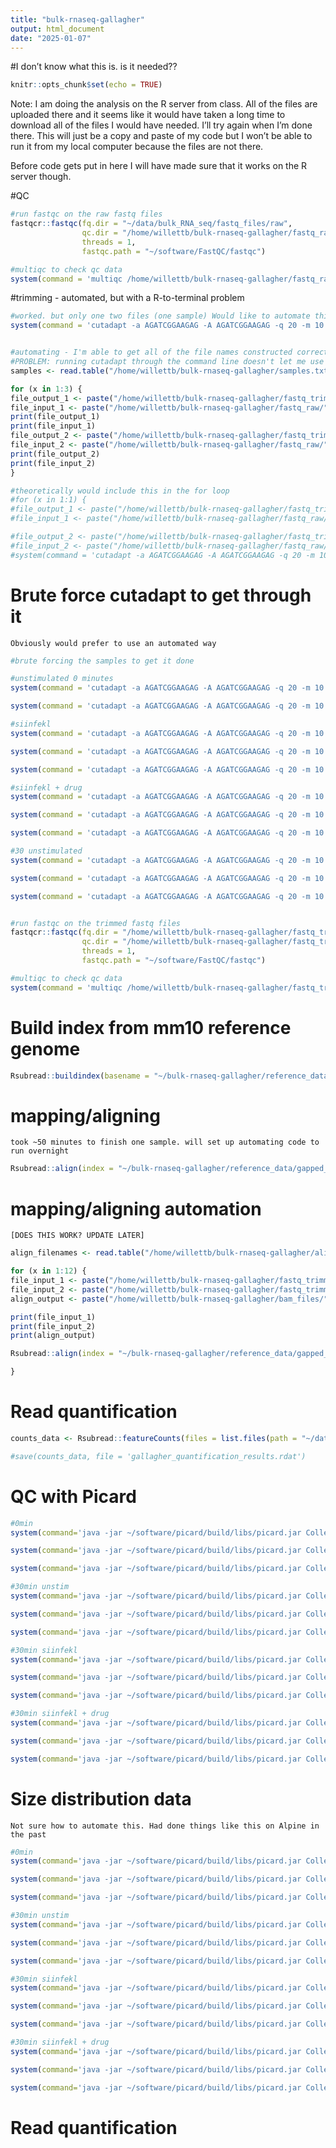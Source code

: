 ```yaml
---
title: "bulk-rnaseq-gallagher"
output: html_document
date: "2025-01-07"
---
```

#I don't know what this is. is it needed??
```r
knitr::opts_chunk$set(echo = TRUE)
```


Note:
I am doing the analysis on the R server from class. All of the files are uploaded there and it seems like it would have taken a long time to download all of the files I would have needed. I'll try again when I'm done there. This will just be a copy and paste of my code but I won't be able to run it from my local computer because the files are not there.

Before code gets put in here I will have made sure that it works on the R server though.


#QC 
```r
#run fastqc on the raw fastq files
fastqcr::fastqc(fq.dir = "~/data/bulk_RNA_seq/fastq_files/raw",
                qc.dir = "/home/willettb/bulk-rnaseq-gallagher/fastq_raw_qc",
                threads = 1,
                fastqc.path = "~/software/FastQC/fastqc")

#multiqc to check qc data
system(command = 'multiqc /home/willettb/bulk-rnaseq-gallagher/fastq_raw_qc --filename *fastqc.html --outdir /home/willettb/bulk-rnaseq-gallagher')

```

#trimming - automated, but with a R-to-terminal problem
```r
#worked. but only one two files (one sample) Would like to automate this...
system(command = 'cutadapt -a AGATCGGAAGAG -A AGATCGGAAGAG -q 20 -m 10 --pair-filter=any -o /home/willettb/bulk-rnaseq-gallagher/fastq_trimmed/0_min_unstimulated_rep1_1_trimmed.fastq.gz -p /home/willettb/bulk-rnaseq-gallagher/fastq_trimmed/0_min_unstimulated_rep1_2_trimmed.fastq.gz /home/willettb/bulk-rnaseq-gallagher/fastq_raw/0_min_unstimulated_rep1_1.fastq.gz /home/willettb/bulk-rnaseq-gallagher/fastq_raw/0_min_unstimulated_rep1_2.fastq.gz')


#automating - I'm able to get all of the file names constructed correctly through this so they can be fed into cutadapt
#PROBLEM: running cutadapt through the command line doesn't let me use the R variables. Not sure how to export them
samples <- read.table("/home/willettb/bulk-rnaseq-gallagher/samples.txt",sep=" ",header=FALSE)

for (x in 1:3) {
file_output_1 <- paste("/home/willettb/bulk-rnaseq-gallagher/fastq_trimmed/", samples[1,1],"_trimmed.fastq.gz", sep = "")
file_input_1 <- paste("/home/willettb/bulk-rnaseq-gallagher/fastq_raw/", samples[1,1], ".fastq.gz", sep = "")
print(file_output_1)
print(file_input_1)
file_output_2 <- paste("/home/willettb/bulk-rnaseq-gallagher/fastq_trimmed/", samples[1,2],"_trimmed.fastq.gz", sep = "")
file_input_2 <- paste("/home/willettb/bulk-rnaseq-gallagher/fastq_raw/", samples[1,2], ".fastq.gz", sep = "")
print(file_output_2)
print(file_input_2)
}

#theoretically would include this in the for loop
#for (x in 1:1) {
#file_output_1 <- paste("/home/willettb/bulk-rnaseq-gallagher/fastq_trimmed/", samples[1,1],"_trimmed.fastq.gz", sep = "")
#file_input_1 <- paste("/home/willettb/bulk-rnaseq-gallagher/fastq_raw/", samples[1,1], ".fastq.gz", sep = "")

#file_output_2 <- paste("/home/willettb/bulk-rnaseq-gallagher/fastq_trimmed/", samples[1,2],"_trimmed.fastq.gz", sep = "")
#file_input_2 <- paste("/home/willettb/bulk-rnaseq-gallagher/fastq_raw/", samples[1,2], ".fastq.gz", sep = "")
#system(command = 'cutadapt -a AGATCGGAAGAG -A AGATCGGAAGAG -q 20 -m 10 --pair-filter=any -o file_output_1 -p file_output_2 file_input_1 file_input_2')


```


#   Brute force cutadapt to get through it
    Obviously would prefer to use an automated way
```r
#brute forcing the samples to get it done

#unstimulated 0 minutes
system(command = 'cutadapt -a AGATCGGAAGAG -A AGATCGGAAGAG -q 20 -m 10 --pair-filter=any -o /home/willettb/bulk-rnaseq-gallagher/fastq_trimmed/0_min_unstimulated_rep2_1_trimmed.fastq.gz -p /home/willettb/bulk-rnaseq-gallagher/fastq_trimmed/0_min_unstimulated_rep2_2_trimmed.fastq.gz /home/willettb/bulk-rnaseq-gallagher/fastq_raw/0_min_unstimulated_rep2_1.fastq.gz /home/willettb/bulk-rnaseq-gallagher/fastq_raw/0_min_unstimulated_rep2_2.fastq.gz')

system(command = 'cutadapt -a AGATCGGAAGAG -A AGATCGGAAGAG -q 20 -m 10 --pair-filter=any -o /home/willettb/bulk-rnaseq-gallagher/fastq_trimmed/0_min_unstimulated_rep3_1_trimmed.fastq.gz -p /home/willettb/bulk-rnaseq-gallagher/fastq_trimmed/0_min_unstimulated_rep3_2_trimmed.fastq.gz /home/willettb/bulk-rnaseq-gallagher/fastq_raw/0_min_unstimulated_rep3_1.fastq.gz /home/willettb/bulk-rnaseq-gallagher/fastq_raw/0_min_unstimulated_rep3_2.fastq.gz')

#siinfekl
system(command = 'cutadapt -a AGATCGGAAGAG -A AGATCGGAAGAG -q 20 -m 10 --pair-filter=any -o /home/willettb/bulk-rnaseq-gallagher/fastq_trimmed/30_min_N4_peptide_rep1_1_trimmed.fastq.gz -p /home/willettb/bulk-rnaseq-gallagher/fastq_trimmed/30_min_N4_peptide_rep1_2_trimmed.fastq.gz /home/willettb/bulk-rnaseq-gallagher/fastq_raw/30_min_N4_peptide_rep1_1.fastq.gz /home/willettb/bulk-rnaseq-gallagher/fastq_raw/30_min_N4_peptide_rep1_2.fastq.gz')

system(command = 'cutadapt -a AGATCGGAAGAG -A AGATCGGAAGAG -q 20 -m 10 --pair-filter=any -o /home/willettb/bulk-rnaseq-gallagher/fastq_trimmed/30_min_N4_peptide_rep2_1_trimmed.fastq.gz -p /home/willettb/bulk-rnaseq-gallagher/fastq_trimmed/30_min_N4_peptide_rep2_2_trimmed.fastq.gz /home/willettb/bulk-rnaseq-gallagher/fastq_raw/30_min_N4_peptide_rep2_1.fastq.gz /home/willettb/bulk-rnaseq-gallagher/fastq_raw/30_min_N4_peptide_rep2_2.fastq.gz')

system(command = 'cutadapt -a AGATCGGAAGAG -A AGATCGGAAGAG -q 20 -m 10 --pair-filter=any -o /home/willettb/bulk-rnaseq-gallagher/fastq_trimmed/30_min_N4_peptide_rep3_1_trimmed.fastq.gz -p /home/willettb/bulk-rnaseq-gallagher/fastq_trimmed/30_min_N4_peptide_rep3_2_trimmed.fastq.gz /home/willettb/bulk-rnaseq-gallagher/fastq_raw/30_min_N4_peptide_rep3_1.fastq.gz /home/willettb/bulk-rnaseq-gallagher/fastq_raw/30_min_N4_peptide_rep3_2.fastq.gz')

#siinfekl + drug
system(command = 'cutadapt -a AGATCGGAAGAG -A AGATCGGAAGAG -q 20 -m 10 --pair-filter=any -o /home/willettb/bulk-rnaseq-gallagher/fastq_trimmed/30_min_N4_peptide_PRN-694_rep1_1_trimmed.fastq.gz -p /home/willettb/bulk-rnaseq-gallagher/fastq_trimmed/30_min_N4_peptide_PRN-694_rep1_2_trimmed.fastq.gz /home/willettb/bulk-rnaseq-gallagher/fastq_raw/30_min_N4_peptide_PRN-694_rep1_1.fastq.gz /home/willettb/bulk-rnaseq-gallagher/fastq_raw/30_min_N4_peptide_PRN-694_rep1_2.fastq.gz')

system(command = 'cutadapt -a AGATCGGAAGAG -A AGATCGGAAGAG -q 20 -m 10 --pair-filter=any -o /home/willettb/bulk-rnaseq-gallagher/fastq_trimmed/30_min_N4_peptide_PRN-694_rep2_1_trimmed.fastq.gz -p /home/willettb/bulk-rnaseq-gallagher/fastq_trimmed/30_min_N4_peptide_PRN-694_rep2_2_trimmed.fastq.gz /home/willettb/bulk-rnaseq-gallagher/fastq_raw/30_min_N4_peptide_PRN-694_rep2_1.fastq.gz /home/willettb/bulk-rnaseq-gallagher/fastq_raw/30_min_N4_peptide_PRN-694_rep2_2.fastq.gz')

system(command = 'cutadapt -a AGATCGGAAGAG -A AGATCGGAAGAG -q 20 -m 10 --pair-filter=any -o /home/willettb/bulk-rnaseq-gallagher/fastq_trimmed/30_min_N4_peptide_PRN-694_rep3_1_trimmed.fastq.gz -p /home/willettb/bulk-rnaseq-gallagher/fastq_trimmed/30_min_N4_peptide_PRN-694_rep3_2_trimmed.fastq.gz /home/willettb/bulk-rnaseq-gallagher/fastq_raw/30_min_N4_peptide_PRN-694_rep3_1.fastq.gz /home/willettb/bulk-rnaseq-gallagher/fastq_raw/30_min_N4_peptide_PRN-694_rep3_2.fastq.gz')

#30 unstimulated
system(command = 'cutadapt -a AGATCGGAAGAG -A AGATCGGAAGAG -q 20 -m 10 --pair-filter=any -o /home/willettb/bulk-rnaseq-gallagher/fastq_trimmed/30_min_unstimulated_rep1_1_trimmed.fastq.gz -p /home/willettb/bulk-rnaseq-gallagher/fastq_trimmed/30_min_unstimulated_rep1_2_trimmed.fastq.gz /home/willettb/bulk-rnaseq-gallagher/fastq_raw/30_min_unstimulated_rep1_1.fastq.gz /home/willettb/bulk-rnaseq-gallagher/fastq_raw/30_min_unstimulated_rep1_2.fastq.gz')

system(command = 'cutadapt -a AGATCGGAAGAG -A AGATCGGAAGAG -q 20 -m 10 --pair-filter=any -o /home/willettb/bulk-rnaseq-gallagher/fastq_trimmed/30_min_unstimulated_rep2_1_trimmed.fastq.gz -p /home/willettb/bulk-rnaseq-gallagher/fastq_trimmed/30_min_unstimulated_rep2_2_trimmed.fastq.gz /home/willettb/bulk-rnaseq-gallagher/fastq_raw/30_min_unstimulated_rep2_1.fastq.gz /home/willettb/bulk-rnaseq-gallagher/fastq_raw/30_min_unstimulated_rep2_2.fastq.gz')

system(command = 'cutadapt -a AGATCGGAAGAG -A AGATCGGAAGAG -q 20 -m 10 --pair-filter=any -o /home/willettb/bulk-rnaseq-gallagher/fastq_trimmed/30_min_unstimulated_rep3_1_trimmed.fastq.gz -p /home/willettb/bulk-rnaseq-gallagher/fastq_trimmed/30_min_unstimulated_rep3_2_trimmed.fastq.gz /home/willettb/bulk-rnaseq-gallagher/fastq_raw/30_min_unstimulated_rep3_1.fastq.gz /home/willettb/bulk-rnaseq-gallagher/fastq_raw/30_min_unstimulated_rep3_2.fastq.gz')


#run fastqc on the trimmed fastq files
fastqcr::fastqc(fq.dir = "/home/willettb/bulk-rnaseq-gallagher/fastq_trimmed",
                qc.dir = "/home/willettb/bulk-rnaseq-gallagher/fastq_trimmed_qc",
                threads = 1,
                fastqc.path = "~/software/FastQC/fastqc")

#multiqc to check qc data
system(command = 'multiqc /home/willettb/bulk-rnaseq-gallagher/fastq_trimmed_qc --filename multiqc_trimmed.fastqc.html --outdir /home/willettb/bulk-rnaseq-gallagher')


```


#   Build index from mm10 reference genome
```r
Rsubread::buildindex(basename = "~/bulk-rnaseq-gallagher/reference_data/gapped_rsubread_index", reference = "~/bulk-rnaseq-gallagher/reference_data/mm10.fa", gappedIndex = TRUE, memory = 8000)

```


#   mapping/aligning
    took ~50 minutes to finish one sample. will set up automating code to run overnight
```r
Rsubread::align(index = "~/bulk-rnaseq-gallagher/reference_data/gapped_rsubread_index", readfile1 = "~/bulk-rnaseq-gallagher/fastq_trimmed/0_min_unstimulated_rep1_1_trimmed.fastq.gz", readfile2 = "~/bulk-rnaseq-gallagher/fastq_trimmed/0_min_unstimulated_rep1_2_trimmed.fastq.gz", output_file = "~/bulk-rnaseq-gallagher/bam_files/0_min_unstimulated_rep1_sorted_bam", sortReadsByCoordinates = TRUE, type = "rna", useAnnotation = TRUE, annot.ext = "~/bulk-rnaseq-gallagher/reference_data/mm10.refGene.gtf", isGTF = TRUE, GTF.featureType = "exon", GTF.attrType = "gene_id")

```

#   mapping/aligning automation
    [DOES THIS WORK? UPDATE LATER]
```r
align_filenames <- read.table("/home/willettb/bulk-rnaseq-gallagher/align_samples.txt",sep=" ",header=FALSE)

for (x in 1:12) {
file_input_1 <- paste("/home/willettb/bulk-rnaseq-gallagher/fastq_trimmed/", align_filenames[x,1], sep = "")
file_input_2 <- paste("/home/willettb/bulk-rnaseq-gallagher/fastq_trimmed/", align_filenames[x,2], sep = "")
align_output <- paste("/home/willettb/bulk-rnaseq-gallagher/bam_files/", align_filenames[x,3], sep = "")

print(file_input_1)
print(file_input_2)
print(align_output)

Rsubread::align(index = "~/bulk-rnaseq-gallagher/reference_data/gapped_rsubread_index", readfile1 = file_input_1, readfile2 = file_input_2, output_file = align_output, sortReadsByCoordinates = TRUE, type = "rna", useAnnotation = TRUE, annot.ext = "~/bulk-rnaseq-gallagher/reference_data/mm10.refGene.gtf", isGTF = TRUE, GTF.featureType = "exon", GTF.attrType = "gene_id")

}

```

#   Read quantification
```r
counts_data <- Rsubread::featureCounts(files = list.files(path = "~/data/bulk_RNA_seq/bam_files", pattern = "bam$", full.names = TRUE), annot.ext = "~/bulk-rnaseq-gallagher/reference_data/mm10.refGene.gtf", isGTFAnnotationFile = TRUE, GTF.featureType = "exon", countMultiMappingReads = TRUE, strandSpecific = 0, isPairedEnd = TRUE)

#save(counts_data, file = 'gallagher_quantification_results.rdat')

```



#   QC with Picard
```r
#0min
system(command='java -jar ~/software/picard/build/libs/picard.jar CollectRnaSeqMetrics I=bam_files/0_min_unstimulated_rep1_sorted.bam O=picard/0_min_unstimulated_rep1_rna_metrics.txt REF_FLAT=reference_data/mm10.refflat RIBOSOMAL_INTERVALS=reference_data/mm10_primary_ribosomalRNA_interval_list.txt STRAND=NONE')

system(command='java -jar ~/software/picard/build/libs/picard.jar CollectRnaSeqMetrics I=../data/bulk_RNA_seq/bam_files/0_min_unstimulated_rep2_sorted.bam O=picard/0_min_unstimulated_rep2_rna_metrics.txt REF_FLAT=reference_data/mm10.refflat RIBOSOMAL_INTERVALS=reference_data/mm10_primary_ribosomalRNA_interval_list.txt STRAND=NONE')

system(command='java -jar ~/software/picard/build/libs/picard.jar CollectRnaSeqMetrics I=../data/bulk_RNA_seq/bam_files/0_min_unstimulated_rep3_sorted.bam O=picard/0_min_unstimulated_rep3_rna_metrics.txt REF_FLAT=reference_data/mm10.refflat RIBOSOMAL_INTERVALS=reference_data/mm10_primary_ribosomalRNA_interval_list.txt STRAND=NONE')

#30min unstim
system(command='java -jar ~/software/picard/build/libs/picard.jar CollectRnaSeqMetrics I=../data/bulk_RNA_seq/bam_files/0_min_unstimulated_rep1_sorted.bam O=picard/30_min_unstimulated_rep1_rna_metrics.txt REF_FLAT=reference_data/mm10.refflat RIBOSOMAL_INTERVALS=reference_data/mm10_primary_ribosomalRNA_interval_list.txt STRAND=NONE')

system(command='java -jar ~/software/picard/build/libs/picard.jar CollectRnaSeqMetrics I=../data/bulk_RNA_seq/bam_files/30_min_unstimulated_rep2_sorted.bam O=picard/30_min_unstimulated_rep2_rna_metrics.txt REF_FLAT=reference_data/mm10.refflat RIBOSOMAL_INTERVALS=reference_data/mm10_primary_ribosomalRNA_interval_list.txt STRAND=NONE')

system(command='java -jar ~/software/picard/build/libs/picard.jar CollectRnaSeqMetrics I=../data/bulk_RNA_seq/bam_files/30_min_unstimulated_rep3_sorted.bam O=picard/30_min_unstimulated_rep3_rna_metrics.txt REF_FLAT=reference_data/mm10.refflat RIBOSOMAL_INTERVALS=reference_data/mm10_primary_ribosomalRNA_interval_list.txt STRAND=NONE')

#30min siinfekl
system(command='java -jar ~/software/picard/build/libs/picard.jar CollectRnaSeqMetrics I=../data/bulk_RNA_seq/bam_files/30_min_N4_peptide_rep1_sorted.bam O=picard/30_min_N4_peptide_rep1_rna_metrics.txt REF_FLAT=reference_data/mm10.refflat RIBOSOMAL_INTERVALS=reference_data/mm10_primary_ribosomalRNA_interval_list.txt STRAND=NONE')

system(command='java -jar ~/software/picard/build/libs/picard.jar CollectRnaSeqMetrics I=../data/bulk_RNA_seq/bam_files/30_min_N4_peptide_rep2_sorted.bam O=picard/30_min_N4_peptide_rep2_rna_metrics.txt REF_FLAT=reference_data/mm10.refflat RIBOSOMAL_INTERVALS=reference_data/mm10_primary_ribosomalRNA_interval_list.txt STRAND=NONE')

system(command='java -jar ~/software/picard/build/libs/picard.jar CollectRnaSeqMetrics I=../data/bulk_RNA_seq/bam_files/30_min_N4_peptide_rep3_sorted.bam O=picard/30_min_N4_peptide_rep3_rna_metrics.txt REF_FLAT=reference_data/mm10.refflat RIBOSOMAL_INTERVALS=reference_data/mm10_primary_ribosomalRNA_interval_list.txt STRAND=NONE')

#30min siinfekl + drug
system(command='java -jar ~/software/picard/build/libs/picard.jar CollectRnaSeqMetrics I=../data/bulk_RNA_seq/bam_files/30_min_N4_peptide_PRN-694_rep1_sorted.bam O=picard/30_min_N4_peptide_PRN-694_rep1_rna_metrics.txt REF_FLAT=reference_data/mm10.refflat RIBOSOMAL_INTERVALS=reference_data/mm10_primary_ribosomalRNA_interval_list.txt STRAND=NONE')

system(command='java -jar ~/software/picard/build/libs/picard.jar CollectRnaSeqMetrics I=../data/bulk_RNA_seq/bam_files/30_min_N4_peptide_PRN-694_rep2_sorted.bam O=picard/30_min_N4_peptide_PRN-694_rep2_rna_metrics.txt REF_FLAT=reference_data/mm10.refflat RIBOSOMAL_INTERVALS=reference_data/mm10_primary_ribosomalRNA_interval_list.txt STRAND=NONE')

system(command='java -jar ~/software/picard/build/libs/picard.jar CollectRnaSeqMetrics I=../data/bulk_RNA_seq/bam_files/30_min_N4_peptide_PRN-694_rep3_sorted.bam O=picard/30_min_N4_peptide_PRN-694_rep3_rna_metrics.txt REF_FLAT=reference_data/mm10.refflat RIBOSOMAL_INTERVALS=reference_data/mm10_primary_ribosomalRNA_interval_list.txt STRAND=NONE')

```


#   Size distribution data
    Not sure how to automate this. Had done things like this on Alpine in the past
```r

#0min
system(command='java -jar ~/software/picard/build/libs/picard.jar CollectInsertSizeMetrics I=bam_files/0_min_unstimulated_rep1_sorted.bam O=picard/0_min_unstimulated_rep1_size_dist.txt H=picard/0_min_unstimulated_rep1_hist.pdf ASSUME_SORTED=true')

system(command='java -jar ~/software/picard/build/libs/picard.jar CollectInsertSizeMetrics I=../data/bulk_RNA_seq/bam_files/0_min_unstimulated_rep2_sorted.bam O=picard/0_min_unstimulated_rep2_size_dist.txt H=picard/0_min_unstimulated_rep2_hist.pdf ASSUME_SORTED=true')

system(command='java -jar ~/software/picard/build/libs/picard.jar CollectInsertSizeMetrics I=../data/bulk_RNA_seq/bam_files/0_min_unstimulated_rep3_sorted.bam O=picard/0_min_unstimulated_rep3_size_dist.txt H=picard/0_min_unstimulated_rep3_hist.pdf ASSUME_SORTED=true')

#30min unstim
system(command='java -jar ~/software/picard/build/libs/picard.jar CollectInsertSizeMetrics I=../data/bulk_RNA_seq/bam_files/30_min_unstimulated_rep1_sorted.bam O=picard/30_min_unstimulated_rep1_size_dist.txt H=picard/30_min_unstimulated_rep1_hist.pdf ASSUME_SORTED=true')

system(command='java -jar ~/software/picard/build/libs/picard.jar CollectInsertSizeMetrics I=../data/bulk_RNA_seq/bam_files/30_min_unstimulated_rep2_sorted.bam O=picard/30_min_unstimulated_rep2_size_dist.txt H=picard/30_min_unstimulated_rep2_hist.pdf ASSUME_SORTED=true')

system(command='java -jar ~/software/picard/build/libs/picard.jar CollectInsertSizeMetrics I=../data/bulk_RNA_seq/bam_files/30_min_unstimulated_rep3_sorted.bam O=picard/30_min_unstimulated_rep3_size_dist.txt H=picard/30_min_unstimulated_rep3_hist.pdf ASSUME_SORTED=true')

#30min siinfekl
system(command='java -jar ~/software/picard/build/libs/picard.jar CollectInsertSizeMetrics I=../data/bulk_RNA_seq/bam_files/30_min_N4_peptide_rep1_sorted.bam O=picard/30_min_N4_peptide_rep1_size_dist.txt H=picard/30_min_N4_peptide_rep1_hist.pdf ASSUME_SORTED=true')

system(command='java -jar ~/software/picard/build/libs/picard.jar CollectInsertSizeMetrics I=../data/bulk_RNA_seq/bam_files/30_min_N4_peptide_rep2_sorted.bam O=picard/30_min_N4_peptide_rep2_size_dist.txt H=picard/30_min_N4_peptide_rep2_hist.pdf ASSUME_SORTED=true')

system(command='java -jar ~/software/picard/build/libs/picard.jar CollectInsertSizeMetrics I=../data/bulk_RNA_seq/bam_files/30_min_N4_peptide_rep3_sorted.bam O=picard/30_min_N4_peptide_rep3_size_dist.txt H=picard/30_min_N4_peptide_rep3_hist.pdf ASSUME_SORTED=true')

#30min siinfekl + drug
system(command='java -jar ~/software/picard/build/libs/picard.jar CollectInsertSizeMetrics I=../data/bulk_RNA_seq/bam_files/30_min_N4_peptide_PRN-694_rep1_sorted.bam O=picard/30_min_N4_peptide_PRN-694_rep1_size_dist.txt H=picard/30_min_N4_peptide_PRN-694_rep1_hist.pdf ASSUME_SORTED=true')

system(command='java -jar ~/software/picard/build/libs/picard.jar CollectInsertSizeMetrics I=../data/bulk_RNA_seq/bam_files/30_min_N4_peptide_PRN-694_rep2_sorted.bam O=picard/30_min_N4_peptide_PRN-694_rep2_size_dist.txt H=picard/30_min_N4_peptide_PRN-694_rep2_hist.pdf ASSUME_SORTED=true')

system(command='java -jar ~/software/picard/build/libs/picard.jar CollectInsertSizeMetrics I=../data/bulk_RNA_seq/bam_files/30_min_N4_peptide_PRN-694_rep3_sorted.bam O=picard/30_min_N4_peptide_PRN-694_rep3_size_dist.txt H=picard/30_min_N4_peptide_PRN-694_rep3_hist.pdf ASSUME_SORTED=true')

```


#   Read quantification
```r


```

